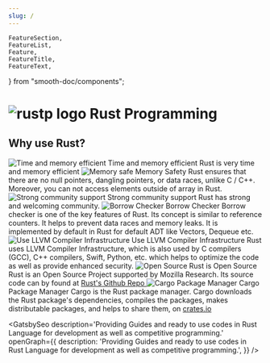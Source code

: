 ```yaml
---
slug: /
---
```


    FeatureSection,
    FeatureList,
    Feature,
    FeatureTitle,
    FeatureText,
} from "smooth-doc/components";

<div className="wrapper">

<h1>
<img className="logo" src={logo} alt="rustp logo"/>
Rust Programming
</h1>

</div>

<div className="feature-wrapper">
<h2 className="feature">
    Why use <span className="rust">Rust? </span>
</h2>

<FeatureSection>
    <FeatureList>
        <Feature className="feature-item">
            <img className="feature-image" src={efficiency} load = "lazy" alt="Time and memory efficient" />
            <FeatureTitle>Time and memory efficient</FeatureTitle>
            <FeatureText className="feature-text">
                Rust is very time and memory efficient
            </FeatureText>
        </Feature>
        <Feature className="feature-item">
            <img className="feature-image" src={security} load = "lazy" alt="Memory safe" />
            <FeatureTitle>Memory Safety</FeatureTitle>
            <FeatureText className="feature-text">
                Rust ensures that there are no null pointers, dangling pointers, or data races, unlike C / C++. Moreover, you can not access elements outside of array in Rust.
            </FeatureText>
        </Feature>
        <Feature className="feature-item">
            <img className="feature-image" src={community} load = "lazy" alt="Strong community support" />
            <FeatureTitle>Strong community support</FeatureTitle>
            <FeatureText className="feature-text">
                Rust has strong and welcoming community.
            </FeatureText>
        </Feature>
        <Feature className="feature-item">
            <img className="feature-image" src={borrowChecker} load = "lazy" alt="Borrow Checker" />
            <FeatureTitle>Borrow Checker</FeatureTitle>
            <FeatureText className="feature-text">
                Borrow checker is one of the key features of Rust. Its concept is similar to reference counters. It helps to prevent data races and memory leaks. It is implemented by default in Rust for default ADT like Vectors, Dequeue etc.
            </FeatureText>
        </Feature>
        <Feature className="feature-item">
            <img className="feature-image" src={llvmIcon} load = "lazy" alt="Use LLVM Compiler Infrastructure" />
            <FeatureTitle>Use LLVM Compiler Infrastructure</FeatureTitle>
            <FeatureText className="feature-text">
                Rust uses LLVM Compiler Infrastructure, which is also used by C compilers (GCC), C++ compilers, Swift, Python, etc. which helps to optimize the code as well as provide enhanced security.
            </FeatureText>
        </Feature>
        <Feature className="feature-item">
            <img className="feature-image" src={openSource} load = "lazy" alt="Open Source" />
            <FeatureTitle>Rust is Open Source</FeatureTitle>
            <FeatureText className="feature-text">
                Rust is an Open Source Project supported by Mozilla Research. Its source code can by found at <a href="https://github.com/rust-lang" target="_blank">Rust's Github Repo </a>
            </FeatureText>
        </Feature>
        <Feature className="feature-item">
            <img className="feature-image" src={cargoIcon} load = "lazy" alt="Cargo Package Manager" />
            <FeatureTitle>Cargo Package Manager</FeatureTitle>
            <FeatureText className="feature-text">
                Cargo is the Rust package manager. Cargo downloads the Rust package's dependencies, compiles the packages, makes distributable packages, and helps to share them, on <a href="https://crates.io/" target="_blank">crates.io</a>
            </FeatureText>
        </Feature>
    </FeatureList>
</FeatureSection>

</div>




<GatsbySeo
    description='Providing Guides and ready to use codes in Rust Language for development as well as competitive programming.'
    openGraph={{
        description: 'Providing Guides and ready to use codes in Rust Language for development as well as competitive programming.',
    }}
/>

